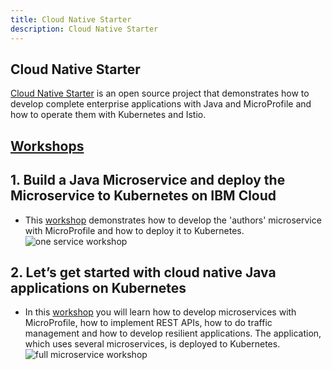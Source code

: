 ```yaml
---
title: Cloud Native Starter
description: Cloud Native Starter
---
```


## Cloud Native Starter
[Cloud Native Starter](https://cloud-native-starter.mybluemix.net) is an open source project that demonstrates how to develop complete enterprise applications with Java and MicroProfile and how to operate them with Kubernetes and Istio.

## [Workshops](https://cloud-native-starter.mybluemix.net/workshops)

## 1. Build a Java Microservice and deploy the Microservice to Kubernetes on IBM Cloud
- This [workshop](https://github.com/IBM/cloud-native-starter/tree/master/workshop-one-service) demonstrates how to develop the 'authors' microservice with MicroProfile and how to deploy it to Kubernetes.
  ![one service workshop](./images/workshop-one-service.png)

## 2. Let’s get started with cloud native Java applications on Kubernetes

[comment]: <> (TODO: replace git url when PR is merged upstream https://github.com/IBM/cloud-native-starter/pull/41)
- In this [workshop](https://github.com/csantanapr/cloud-native-starter/blob/issue-40-fix-istio/workshop/README.md) you will learn how to develop microservices with MicroProfile, how to implement REST APIs, how to do traffic management and how to develop resilient applications. The application, which uses several microservices, is deployed to Kubernetes.
  ![full microservice workshop](./images/workshop-full-service.png)

